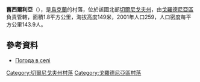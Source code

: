 {{coord|52|0|48|N|31|37|1|E|scale:100000|display=title}}

'''舊西爾利亞'''（{{lang-uk|Старосілля}}），是[[烏克蘭|烏克蘭]]的村落，位於該國北部[[切爾尼戈夫州|切爾尼戈夫州]]，由[[戈羅德尼亞區|戈羅德尼亞區]]負責管轄，面積1.8平方公里，海拔高度149米，2001年人口259，人口密度每平方公里143.9人。

==參考資料==
*[http://weather.in.ua/ua/chernigovskaja/25056 Погода в селі ] {{Wayback|url=http://weather.in.ua/ua/chernigovskaja/25056 |date=20111220115825 }}

[[Category:切爾尼戈夫州村落|Category:切爾尼戈夫州村落]]
[[Category:戈羅德尼亞區村落|Category:戈羅德尼亞區村落]]


{{Chernihiv-geo-stub}}